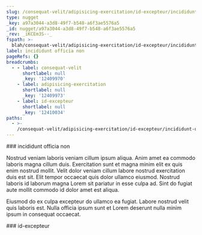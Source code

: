 ```yaml
---
slug: /consequat-velit/adipisicing-exercitation/id-excepteur/incididunt-officia-non
type: nugget
_key: a97a3044-a3d8-49f7-b548-a6f3ae5576a5
_id: nugget/a97a3044-a3d8-49f7-b548-a6f3ae5576a5
_rev: _iKCEm3S--_
fspath: >-
  blah/consequat-velit/adipisicing-exercitation/id-excepteur/incididunt-officia-non.md
label: incididunt officia non
pageRefs: {}
breadcrumbs:
  - - label: consequat-velit
      shortlabel: null
      _key: '12409970'
    - label: adipisicing-exercitation
      shortlabel: null
      _key: '12409973'
    - label: id-excepteur
      shortlabel: null
      _key: '12410034'
paths:
  - >-
    /consequat-velit/adipisicing-exercitation/id-excepteur/incididunt-officia-non
---
```


<NuggetArea>
<Nugget slug="/consequat-velit/adipisicing-exercitation/id-excepteur/incididunt-officia-non" type="nugget" _key="a97a3044-a3d8-49f7-b548-a6f3ae5576a5" _id="nugget/a97a3044-a3d8-49f7-b548-a6f3ae5576a5" _rev="_iKCEm3S--_" fspath="blah/consequat-velit/adipisicing-exercitation/id-excepteur/incididunt-officia-non.md" label="incididunt officia non" paths="/consequat-velit/adipisicing-exercitation/id-excepteur/incididunt-officia-non">
<NuggetBody>
### incididunt officia non

Nostrud veniam laboris veniam cillum ipsum aliqua. Anim amet ea commodo laboris magna cillum duis. Exercitation sunt et magna minim elit ex quis enim nostrud mollit. Velit dolor veniam cillum labore nostrud exercitation duis est sit. Elit tempor occaecat quis dolor ullamco eiusmod. Nostrud laboris id laborum magna Lorem sit pariatur in esse culpa ad. Sint do fugiat aute mollit commodo id dolor amet est aliqua.

Eiusmod do ex culpa excepteur do ullamco ea fugiat. Labore nostrud velit quis laboris est. Nulla officia ipsum sunt et Lorem deserunt nulla minim ipsum in consequat occaecat.

</NuggetBody>
<Breadcrumbs>
<Crumbs>
<Crumb _key="12409970" label="consequat-velit" /><Crumb _key="12409973" label="adipisicing-exercitation" /><Crumb _key="12410034" label="id-excepteur" />
</Crumbs>
</Breadcrumbs>
</Nugget>

<NuggetsInbound>
</NuggetsInbound>
<NuggetsOutbound>
</NuggetsOutbound>
</NuggetArea>
<PassagesInbound>
<Passage direction="inbound" type="passage" _key="12410034" _id="passage/12410034" _rev="_iKCEm3O--_" label="id-excepteur" passage="id-excepteur" fspath="blah/consequat-velit/adipisicing-exercitation/id-excepteur" paths="/consequat-velit/adipisicing-exercitation/id-excepteur" slug="/consequat-velit/adipisicing-exercitation/id-excepteur">
<NuggetBody>
### id-excepteur

</NuggetBody>
<Breadcrumbs>
<Crumbs>
<Crumb _key="12409970" label="consequat-velit" /><Crumb _key="12409973" label="adipisicing-exercitation" />
</Crumbs>
</Breadcrumbs>
</Passage>

</PassagesInbound>
<PassagesOutbound>
</PassagesOutbound>